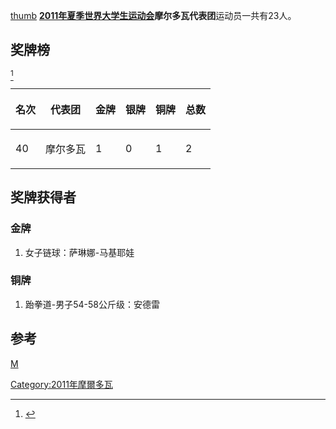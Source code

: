 [[文件:Flag_of_Moldova.svg|thumb]]
'''[[2011年夏季世界大学生运动会|2011年夏季世界大学生运动会]]摩尔多瓦代表团'''运动员一共有23人。

==奖牌榜==
<ref>{{Cite web |url=http://match.sz2011.org/Medal/CHI.htm |title=奖牌榜 |accessdate=2011-08-26 |archive-date=2012-07-14 |archive-url=https://archive.is/20120714212414/http://match.sz2011.org/Medal/CHI.htm |dead-url=no }}</ref>
{| class="wikitable"
|-
! 名次 !! 代表团 !! 金牌 !! 银牌 !! 铜牌 !! 总数
|-
| 40 || 摩尔多瓦 || 1 || 0 || 1 || 2 
|}
==奖牌获得者==
===金牌===
#女子链球：萨琳娜-马基耶娃
===铜牌===
#跆拳道-男子54-58公斤级：安德雷
==参考==
<references/>
{{2011年夏季世界大学生运动会代表团}}
[[分类:2011年夏季世界大学生运动会代表团|M]]
[[Category:2011年摩爾多瓦|Category:2011年摩爾多瓦]]